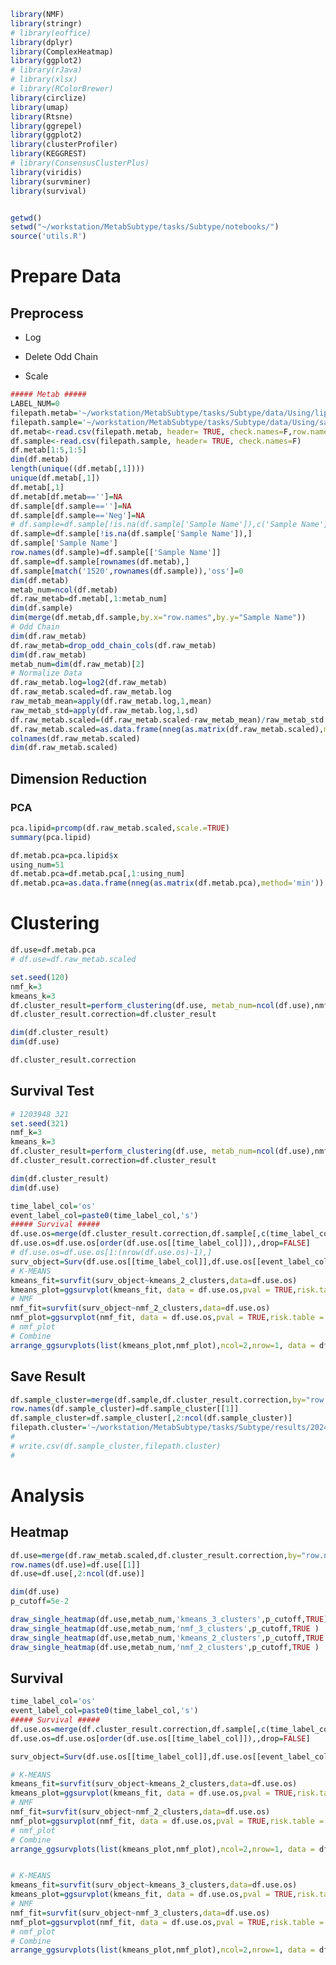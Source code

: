 ```r
library(NMF)
library(stringr)
# library(eoffice)
library(dplyr)
library(ComplexHeatmap)
library(ggplot2)
# library(rJava)
# library(xlsx)
# library(RColorBrewer)
library(circlize)
library(umap)
library(Rtsne)
library(ggrepel)
library(ggplot2)
library(clusterProfiler)
library(KEGGREST)
# library(ConsensusClusterPlus)
library(viridis)
library(survminer)
library(survival)


getwd()
setwd("~/workstation/MetabSubtype/tasks/Subtype/notebooks/")
source('utils.R')

```

# Prepare Data

## Preprocess

-   Log

-   Delete Odd Chain

-   Scale

```r

##### Metab #####
LABEL_NUM=0
filepath.metab='~/workstation/MetabSubtype/tasks/Subtype/data/Using/lipid.csv'
filepath.sample='~/workstation/MetabSubtype/tasks/Subtype/data/Using/sample.csv'
df.metab<-read.csv(filepath.metab, header= TRUE, check.names=F,row.names=1)
df.sample<-read.csv(filepath.sample, header= TRUE, check.names=F)
df.metab[1:5,1:5]
dim(df.metab)
length(unique((df.metab[,1])))
unique(df.metab[,1])
df.metab[,1]
df.metab[df.metab=='']=NA
df.sample[df.sample=='']=NA
df.sample[df.sample=='Neg']=NA
# df.sample=df.sample[!is.na(df.sample['Sample Name']),c('Sample Name','主要分型','生存时间分组','MT2结构')]
df.sample=df.sample[!is.na(df.sample['Sample Name']),]
df.sample['Sample Name']
row.names(df.sample)=df.sample[['Sample Name']]
df.sample=df.sample[rownames(df.metab),]
df.sample[match('1520',rownames(df.sample)),'oss']=0
dim(df.metab)
metab_num=ncol(df.metab)
df.raw_metab=df.metab[,1:metab_num]
dim(df.sample)
dim(merge(df.metab,df.sample,by.x="row.names",by.y="Sample Name"))
# Odd Chain
dim(df.raw_metab)
df.raw_metab=drop_odd_chain_cols(df.raw_metab)
dim(df.raw_metab)
metab_num=dim(df.raw_metab)[2]
# Normalize Data
df.raw_metab.log=log2(df.raw_metab)
df.raw_metab.scaled=df.raw_metab.log
raw_metab_mean=apply(df.raw_metab.log,1,mean)
raw_metab_std=apply(df.raw_metab.log,1,sd)
df.raw_metab.scaled=(df.raw_metab.scaled-raw_metab_mean)/raw_metab_std
df.raw_metab.scaled=as.data.frame(nneg(as.matrix(df.raw_metab.scaled),method='min'))
colnames(df.raw_metab.scaled)
dim(df.raw_metab.scaled)
```

## Dimension Reduction

### PCA

```r
pca.lipid=prcomp(df.raw_metab.scaled,scale.=TRUE)
summary(pca.lipid)

```

```r

df.metab.pca=pca.lipid$x
using_num=51
df.metab.pca=df.metab.pca[,1:using_num]
df.metab.pca=as.data.frame(nneg(as.matrix(df.metab.pca),method='min'))
```

# Clustering

```r

df.use=df.metab.pca
# df.use=df.raw_metab.scaled

set.seed(120)
nmf_k=3
kmeans_k=3
df.cluster_result=perform_clustering(df.use, metab_num=ncol(df.use),nmf_k, kmeans_k)
df.cluster_result.correction=df.cluster_result

dim(df.cluster_result)
dim(df.use)

```

```r
df.cluster_result.correction
```

## Survival Test

```r

# 1203948 321
set.seed(321)
nmf_k=3
kmeans_k=3
df.cluster_result=perform_clustering(df.use, metab_num=ncol(df.use),nmf_k, kmeans_k)
df.cluster_result.correction=df.cluster_result

dim(df.cluster_result)
dim(df.use)

time_label_col='os'
event_label_col=paste0(time_label_col,'s')
##### Survival #####
df.use.os=merge(df.cluster_result.correction,df.sample[,c(time_label_col,event_label_col)],by='row.names')
df.use.os=df.use.os[order(df.use.os[[time_label_col]]),,drop=FALSE]
# df.use.os=df.use.os[1:(nrow(df.use.os)-1),]
surv_object=Surv(df.use.os[[time_label_col]],df.use.os[[event_label_col]])
# K-MEANS
kmeans_fit=survfit(surv_object~kmeans_2_clusters,data=df.use.os)
kmeans_plot=ggsurvplot(kmeans_fit, data = df.use.os,pval = TRUE,risk.table = TRUE)
# NMF
nmf_fit=survfit(surv_object~nmf_2_clusters,data=df.use.os)
nmf_plot=ggsurvplot(nmf_fit, data = df.use.os,pval = TRUE,risk.table = TRUE)
# nmf_plot
# Combine
arrange_ggsurvplots(list(kmeans_plot,nmf_plot),ncol=2,nrow=1, data = df.use.os,pval = TRUE,title=toupper(time_label_col))
```

## Save Result

```r
df.sample_cluster=merge(df.sample,df.cluster_result.correction,by="row.names")
row.names(df.sample_cluster)=df.sample_cluster[[1]]
df.sample_cluster=df.sample_cluster[,2:ncol(df.sample_cluster)]
filepath.cluster='~/workstation/MetabSubtype/tasks/Subtype/results/20240508/lipid_cluster_1e-2.csv'
#
# write.csv(df.sample_cluster,filepath.cluster)
#
```

# Analysis

## Heatmap

```r

df.use=merge(df.raw_metab.scaled,df.cluster_result.correction,by="row.names")
row.names(df.use)=df.use[[1]]
df.use=df.use[,2:ncol(df.use)]

dim(df.use)
p_cutoff=5e-2

draw_single_heatmap(df.use,metab_num,'kmeans_3_clusters',p_cutoff,TRUE)
draw_single_heatmap(df.use,metab_num,'nmf_3_clusters',p_cutoff,TRUE )
draw_single_heatmap(df.use,metab_num,'kmeans_2_clusters',p_cutoff,TRUE )
draw_single_heatmap(df.use,metab_num,'nmf_2_clusters',p_cutoff,TRUE )
```

## Survival

```r

time_label_col='os'
event_label_col=paste0(time_label_col,'s')
##### Survival #####
df.use.os=merge(df.cluster_result.correction,df.sample[,c(time_label_col,event_label_col)],by='row.names')
df.use.os=df.use.os[order(df.use.os[[time_label_col]]),,drop=FALSE]

surv_object=Surv(df.use.os[[time_label_col]],df.use.os[[event_label_col]])

# K-MEANS
kmeans_fit=survfit(surv_object~kmeans_2_clusters,data=df.use.os)
kmeans_plot=ggsurvplot(kmeans_fit, data = df.use.os,pval = TRUE,risk.table = TRUE)
# NMF
nmf_fit=survfit(surv_object~nmf_2_clusters,data=df.use.os)
nmf_plot=ggsurvplot(nmf_fit, data = df.use.os,pval = TRUE,risk.table = TRUE)
# nmf_plot
# Combine
arrange_ggsurvplots(list(kmeans_plot,nmf_plot),ncol=2,nrow=1, data = df.use.os,pval = TRUE,title=toupper(time_label_col))


# K-MEANS
kmeans_fit=survfit(surv_object~kmeans_3_clusters,data=df.use.os)
kmeans_plot=ggsurvplot(kmeans_fit, data = df.use.os,pval = TRUE,risk.table = TRUE)
# NMF
nmf_fit=survfit(surv_object~nmf_3_clusters,data=df.use.os)
nmf_plot=ggsurvplot(nmf_fit, data = df.use.os,pval = TRUE,risk.table = TRUE)
# nmf_plot
# Combine
arrange_ggsurvplots(list(kmeans_plot,nmf_plot),ncol=2,nrow=1, data = df.use.os,pval = TRUE,title=toupper(time_label_col))

```
